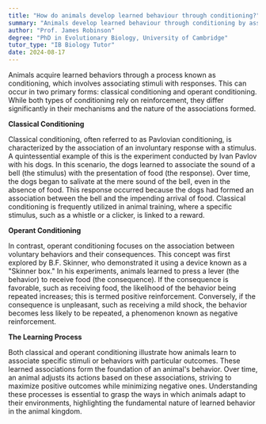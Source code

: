 ```yaml
---
title: "How do animals develop learned behaviour through conditioning?"
summary: "Animals develop learned behaviour through conditioning by associating stimuli with responses, either through classical or operant conditioning."
author: "Prof. James Robinson"
degree: "PhD in Evolutionary Biology, University of Cambridge"
tutor_type: "IB Biology Tutor"
date: 2024-08-17
---
```


Animals acquire learned behaviors through a process known as conditioning, which involves associating stimuli with responses. This can occur in two primary forms: classical conditioning and operant conditioning. While both types of conditioning rely on reinforcement, they differ significantly in their mechanisms and the nature of the associations formed.

**Classical Conditioning**

Classical conditioning, often referred to as Pavlovian conditioning, is characterized by the association of an involuntary response with a stimulus. A quintessential example of this is the experiment conducted by Ivan Pavlov with his dogs. In this scenario, the dogs learned to associate the sound of a bell (the stimulus) with the presentation of food (the response). Over time, the dogs began to salivate at the mere sound of the bell, even in the absence of food. This response occurred because the dogs had formed an association between the bell and the impending arrival of food. Classical conditioning is frequently utilized in animal training, where a specific stimulus, such as a whistle or a clicker, is linked to a reward.

**Operant Conditioning**

In contrast, operant conditioning focuses on the association between voluntary behaviors and their consequences. This concept was first explored by B.F. Skinner, who demonstrated it using a device known as a "Skinner box." In his experiments, animals learned to press a lever (the behavior) to receive food (the consequence). If the consequence is favorable, such as receiving food, the likelihood of the behavior being repeated increases; this is termed positive reinforcement. Conversely, if the consequence is unpleasant, such as receiving a mild shock, the behavior becomes less likely to be repeated, a phenomenon known as negative reinforcement.

**The Learning Process**

Both classical and operant conditioning illustrate how animals learn to associate specific stimuli or behaviors with particular outcomes. These learned associations form the foundation of an animal's behavior. Over time, an animal adjusts its actions based on these associations, striving to maximize positive outcomes while minimizing negative ones. Understanding these processes is essential to grasp the ways in which animals adapt to their environments, highlighting the fundamental nature of learned behavior in the animal kingdom.
    